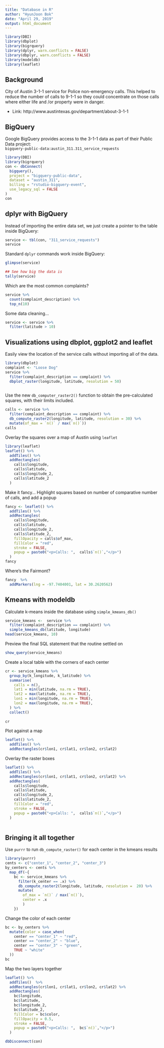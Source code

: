 ```yaml
---
title: "Database in R"
author: "HyunJoon Bok"
date: "April 29, 2019"
output: html_document
---
```


```r
library(DBI)
library(dbplot)
library(bigrquery)
library(dplyr, warn.conflicts = FALSE)
library(dbplyr, warn.conflicts = FALSE)
library(modeldb)
library(leaflet)
```

## Background

City of Austin 3-1-1 service for Police non-emergency calls.  This helped to reduce the number of calls to 9-1-1 so they could concentrate on those calls where either life and /or property were in danger.
 
 - Link: http://www.austintexas.gov/department/about-3-1-1

## BigQuery 

Google BigQuery provides access to the 3-1-1 data as part of their Public Data project: 	
`bigquery-public-data:austin_311.311_service_requests`

```r
library(DBI)
library(bigrquery)
con <- dbConnect(
  bigquery(),
  project = "bigquery-public-data",
  dataset = "austin_311",
  billing = "rstudio-bigquery-event",
  use_legacy_sql = FALSE
)
con
```

## dplyr with BigQuery

Instead of importing the entire data set, we just create a pointer to the table inside BigQuery:
```r
service <- tbl(con, "311_service_requests")
service
```

Standard `dplyr` commands work inside BigQuery:
```r
glimpse(service)
```

```r
## See how big the data is
tally(service)
```

Which are the most common complaints?
```r
service %>%
  count(complaint_description) %>%
  top_n(10)
```

Some data cleaning...
```r
service <- service %>%
  filter(latitude > 10)
```

## Visualizations using dbplot, ggplot2 and leaflet

Easily view the location of the service calls without importing all of the data.
```r
library(dbplot)
complaint <- "Loose Dog"
service %>%
  filter(complaint_description == complaint) %>%
  dbplot_raster(longitude, latitude, resolution = 50)
  
```

Use the new `db_computer_raster2()` function to obtain the pre-calculated squares, with their limits included.
```r
calls <- service %>%
  filter(complaint_description == complaint) %>% 
  db_compute_raster2(longitude, latitude, resolution = 30) %>%
  mutate(of_max = `n()` / max(`n()`))
calls
```

Overlay the squares over a map of Austin using `leaflet`
```r
library(leaflet)
leaflet() %>% 
  addTiles() %>%
  addRectangles(
    calls$longitude, 
    calls$latitude, 
    calls$longitude_2, 
    calls$latitude_2
  )
```

Make it fancy... Highlight squares based on number of comparative number of calls, and add a popup
```r
fancy <- leaflet() %>% 
  addTiles() %>%
  addRectangles(
    calls$longitude, 
    calls$latitude, 
    calls$longitude_2, 
    calls$latitude_2,
    fillOpacity = calls$of_max,
    fillColor = "red",
    stroke = FALSE,
    popup = paste0("<p>Calls: ",  calls$`n()`,"</p>")
  )
fancy
```

Where's the Fairmont?
```r
fancy  %>%
  addMarkers(lng = -97.7404001, lat = 30.2620562)
```

## Kmeans with modeldb

Calculate k-means inside the database using `simple_kmeans_db()`
```r
service_kmeans <-  service %>%
  filter(complaint_description == complaint) %>%
  simple_kmeans_db(latitude, longitude)
head(service_kmeans, 10)
```

Preview the final SQL statement that the routine settled on
```r
show_query(service_kmeans)
```

Create a local table with the corners of each center
```r
cr <- service_kmeans %>%
  group_by(k_longitude, k_latitude) %>%
  summarise(
    calls = n(),
    lat1 = min(latitude, na.rm = TRUE),
    lat2 = max(latitude, na.rm = TRUE),
    lon1 = min(longitude, na.rm = TRUE),
    lon2 = max(longitude, na.rm = TRUE),
  ) %>%
  collect()
  
cr
```

Plot against a map
```r
leaflet() %>% 
  addTiles() %>%
  addRectangles(cr$lon1, cr$lat1, cr$lon2, cr$lat2) 
```

Overlay the raster boxes
```r
leaflet() %>% 
  addTiles() %>%
  addRectangles(cr$lon1, cr$lat1, cr$lon2, cr$lat2) %>%
  addRectangles(
    calls$longitude, 
    calls$latitude, 
    calls$longitude_2, 
    calls$latitude_2,
    fillColor = "red",
    stroke = FALSE,
    popup = paste0("<p>Calls: ",  calls$`n()`,"</p>")
  )  
  
```

## Bringing it all together 

Use `purrr` to run `db_compute_raster()` for each center in the kmeans results
```r
library(purrr)
cents <- c("center_1", "center_2", "center_3")
by_centers <- cents %>%
  map_df(~{
    bc <- service_kmeans %>% 
      filter(k_center == .x) %>%
      db_compute_raster2(longitude, latitude, resolution =  20) %>%
      mutate(
        of_max = `n()` / max(`n()`),
        center = .x
        )
    })
```

Change the color of each center
```r
bc <- by_centers %>%
  mutate(color = case_when(
    center == "center_1" ~ "red",
    center == "center_2" ~ "blue",
    center == "center_3" ~ "green",
    TRUE ~ "white"
  ))
bc
```

Map the two layers together
```r
leaflet() %>% 
  addTiles()  %>%
  addRectangles(cr$lon1, cr$lat1, cr$lon2, cr$lat2) %>%
  addRectangles(
    bc$longitude, 
    bc$latitude, 
    bc$longitude_2, 
    bc$latitude_2,
    fillColor = bc$color,
    fillOpacity = 0.5,
    stroke = FALSE,
    popup = paste0("<p>Calls: ",  bc$`n()`,"</p>")
  )
```

```r
dbDisconnect(con)
```